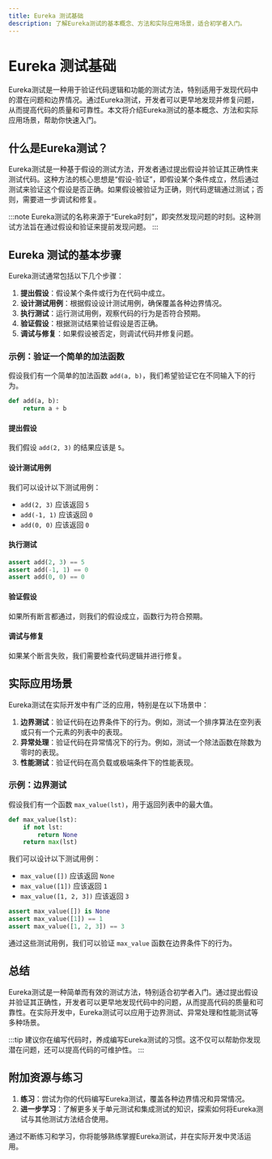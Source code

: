 ```yaml
---
title: Eureka 测试基础
description: 了解Eureka测试的基本概念、方法和实际应用场景，适合初学者入门。
---
```


# Eureka 测试基础

Eureka测试是一种用于验证代码逻辑和功能的测试方法，特别适用于发现代码中的潜在问题和边界情况。通过Eureka测试，开发者可以更早地发现并修复问题，从而提高代码的质量和可靠性。本文将介绍Eureka测试的基本概念、方法和实际应用场景，帮助你快速入门。

## 什么是Eureka测试？

Eureka测试是一种基于假设的测试方法，开发者通过提出假设并验证其正确性来测试代码。这种方法的核心思想是“假设-验证”，即假设某个条件成立，然后通过测试来验证这个假设是否正确。如果假设被验证为正确，则代码逻辑通过测试；否则，需要进一步调试和修复。

:::note
Eureka测试的名称来源于“Eureka时刻”，即突然发现问题的时刻。这种测试方法旨在通过假设和验证来提前发现问题。
:::

## Eureka 测试的基本步骤

Eureka测试通常包括以下几个步骤：

1. **提出假设**：假设某个条件或行为在代码中成立。
2. **设计测试用例**：根据假设设计测试用例，确保覆盖各种边界情况。
3. **执行测试**：运行测试用例，观察代码的行为是否符合预期。
4. **验证假设**：根据测试结果验证假设是否正确。
5. **调试与修复**：如果假设被否定，则调试代码并修复问题。

### 示例：验证一个简单的加法函数

假设我们有一个简单的加法函数 `add(a, b)`，我们希望验证它在不同输入下的行为。

```python
def add(a, b):
    return a + b
```

#### 提出假设

我们假设 `add(2, 3)` 的结果应该是 `5`。

#### 设计测试用例

我们可以设计以下测试用例：

- `add(2, 3)` 应该返回 `5`
- `add(-1, 1)` 应该返回 `0`
- `add(0, 0)` 应该返回 `0`

#### 执行测试

```python
assert add(2, 3) == 5
assert add(-1, 1) == 0
assert add(0, 0) == 0
```

#### 验证假设

如果所有断言都通过，则我们的假设成立，函数行为符合预期。

#### 调试与修复

如果某个断言失败，我们需要检查代码逻辑并进行修复。

## 实际应用场景

Eureka测试在实际开发中有广泛的应用，特别是在以下场景中：

1. **边界测试**：验证代码在边界条件下的行为。例如，测试一个排序算法在空列表或只有一个元素的列表中的表现。
2. **异常处理**：验证代码在异常情况下的行为。例如，测试一个除法函数在除数为零时的表现。
3. **性能测试**：验证代码在高负载或极端条件下的性能表现。

### 示例：边界测试

假设我们有一个函数 `max_value(lst)`，用于返回列表中的最大值。

```python
def max_value(lst):
    if not lst:
        return None
    return max(lst)
```

我们可以设计以下测试用例：

- `max_value([])` 应该返回 `None`
- `max_value([1])` 应该返回 `1`
- `max_value([1, 2, 3])` 应该返回 `3`

```python
assert max_value([]) is None
assert max_value([1]) == 1
assert max_value([1, 2, 3]) == 3
```

通过这些测试用例，我们可以验证 `max_value` 函数在边界条件下的行为。

## 总结

Eureka测试是一种简单而有效的测试方法，特别适合初学者入门。通过提出假设并验证其正确性，开发者可以更早地发现代码中的问题，从而提高代码的质量和可靠性。在实际开发中，Eureka测试可以应用于边界测试、异常处理和性能测试等多种场景。

:::tip
建议你在编写代码时，养成编写Eureka测试的习惯。这不仅可以帮助你发现潜在问题，还可以提高代码的可维护性。
:::

## 附加资源与练习

1. **练习**：尝试为你的代码编写Eureka测试，覆盖各种边界情况和异常情况。
2. **进一步学习**：了解更多关于单元测试和集成测试的知识，探索如何将Eureka测试与其他测试方法结合使用。

通过不断练习和学习，你将能够熟练掌握Eureka测试，并在实际开发中灵活运用。